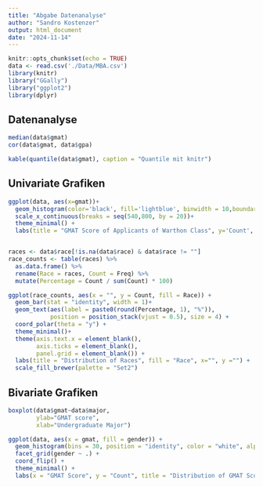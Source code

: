 ```yaml
---
title: "Abgabe Datenanalyse"
author: "Sandro Kostenzer"
output: html_document
date: "2024-11-14"
---
```


```r
knitr::opts_chunk$set(echo = TRUE)
data <- read.csv('./Data/MBA.csv')
library(knitr)
library("GGally")
library("ggplot2")
library(dplyr)
```

## Datenanalyse
```r
median(data$gmat)
cor(data$gmat, data$gpa)

kable(quantile(data$gmat), caption = "Quantile mit knitr")
```

## Univariate Grafiken
```r
ggplot(data, aes(x=gmat))+
  geom_histogram(color='black', fill='lightblue', binwidth = 10,boundary = 560)+
  scale_x_continuous(breaks = seq(540,800, by = 20))+
  theme_minimal() +
  labs(title = "GMAT Score of Applicants of Warthon Class", y='Count', x='GMAT Score')


races <- data$race[!is.na(data$race) & data$race != ""]
race_counts <- table(races) %>%
  as.data.frame() %>%
  rename(Race = races, Count = Freq) %>%
  mutate(Percentage = Count / sum(Count) * 100)

ggplot(race_counts, aes(x = "", y = Count, fill = Race)) +
  geom_bar(stat = "identity", width = 1)+
  geom_text(aes(label = paste0(round(Percentage, 1), "%")),
            position = position_stack(vjust = 0.5), size = 4) +
  coord_polar(theta = "y") +
  theme_minimal()+
  theme(axis.text.x = element_blank(),
        axis.ticks = element_blank(),
        panel.grid = element_blank()) +
  labs(title = "Distribution of Races", fill = "Race", x="", y ="") +
  scale_fill_brewer(palette = "Set2")
```

## Bivariate Grafiken
```r
boxplot(data$gmat~data$major,
        ylab="GMAT score",
        xlab="Undergraduate Major")

ggplot(data, aes(x = gmat, fill = gender)) +
  geom_histogram(bins = 30, position = "identity", color = "white", alpha = 0.7) +
  facet_grid(gender ~ .) +
  coord_flip() +
  theme_minimal() +
  labs(x = "GMAT Score", y = "Count", title = "Distribution of GMAT Scores by Gender")

```